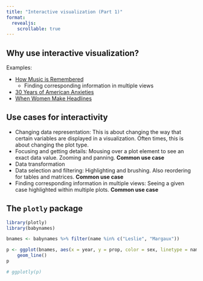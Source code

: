 ```yaml
---
title: "Interactive visualization (Part 1)"
format:
  revealjs:
    scrollable: true
---
```


## Why use interactive visualization?

Examples:

- [How Music is Remembered](https://pudding.cool/2020/07/song-decay/)
    - Finding corresponding information in multiple views
- [30 Years of American Anxieties](https://pudding.cool/2018/11/dearabby/)
- [When Women Make Headlines](https://pudding.cool/2022/02/women-in-headlines/)

## Use cases for interactivity

- Changing data representation: This is about changing the way that certain variables are displayed in a visualization. Often times, this is about changing the plot type.
- Focusing and getting details: Mousing over a plot element to see an exact data value. Zooming and panning. **Common use case**
- Data transformation
- Data selection and filtering: Highlighting and brushing. Also reordering for tables and matrices. **Common use case**
- Finding corresponding information in multiple views: Seeing a given case highlighted within multiple plots. **Common use case**

## The `plotly` package

```r
library(plotly)
library(babynames)

bnames <- babynames %>% filter(name %in% c("Leslie", "Margaux"))

p <- ggplot(bnames, aes(x = year, y = prop, color = sex, linetype = name)) +
    geom_line()
p

# ggplotly(p)
```

